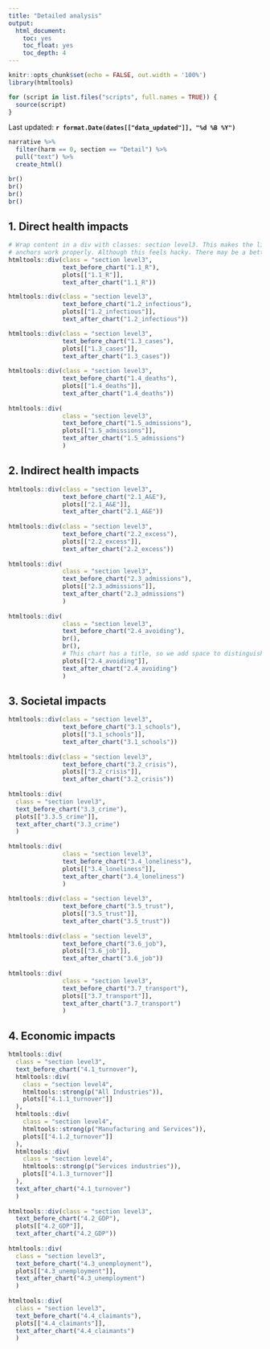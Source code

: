---
title: "Detailed analysis"
output:
  html_document:
    toc: yes
    toc_float: yes
    toc_depth: 4
---


```{r setup, include=FALSE}
knitr::opts_chunk$set(echo = FALSE, out.width = '100%')
library(htmltools)

for (script in list.files("scripts", full.names = TRUE)) {
  source(script)
}
```

Last updated: **`r format.Date(dates[["data_updated"]], "%d %B %Y")`**


```{r}
narrative %>% 
  filter(harm == 0, section == "Detail") %>% 
  pull("text") %>%
  create_html()

br()
br()
br()
br()

```

## 1. Direct health impacts

```{r}
# Wrap content in a div with classes: section level3. This makes the link
# anchors work properly. Although this feels hacky. There may be a better way.
htmltools::div(class = "section level3",
               text_before_chart("1.1_R"),
               plots[["1.1_R"]],
               text_after_chart("1.1_R"))

htmltools::div(class = "section level3",
               text_before_chart("1.2_infectious"),
               plots[["1.2_infectious"]],
               text_after_chart("1.2_infectious"))

htmltools::div(class = "section level3",
               text_before_chart("1.3_cases"),
               plots[["1.3_cases"]],
               text_after_chart("1.3_cases"))
               
htmltools::div(class = "section level3",
               text_before_chart("1.4_deaths"),
               plots[["1.4_deaths"]],
               text_after_chart("1.4_deaths"))
               
htmltools::div(
               class = "section level3",
               text_before_chart("1.5_admissions"),
               plots[["1.5_admissions"]],
               text_after_chart("1.5_admissions")
               )
```

## 2. Indirect health impacts

```{r}

htmltools::div(class = "section level3",
               text_before_chart("2.1_A&E"),
               plots[["2.1_A&E"]],
               text_after_chart("2.1_A&E"))
               
htmltools::div(class = "section level3",
               text_before_chart("2.2_excess"),
               plots[["2.2_excess"]],
               text_after_chart("2.2_excess"))
               
htmltools::div(
               class = "section level3",
               text_before_chart("2.3_admissions"),
               plots[["2.3_admissions"]],
               text_after_chart("2.3_admissions")
               )
               
htmltools::div(
               class = "section level3",
               text_before_chart("2.4_avoiding"),
               br(),
               br(),
               # This chart has a title, so we add space to distinguish it from text above
               plots[["2.4_avoiding"]],
               text_after_chart("2.4_avoiding")
               )
```

## 3. Societal impacts

```{r}
htmltools::div(class = "section level3",
               text_before_chart("3.1_schools"),
               plots[["3.1_schools"]],
               text_after_chart("3.1_schools"))
               
htmltools::div(class = "section level3",
               text_before_chart("3.2_crisis"),
               plots[["3.2_crisis"]],
               text_after_chart("3.2_crisis"))
               
htmltools::div(
  class = "section level3",
  text_before_chart("3.3_crime"),
  plots[["3.3.5_crime"]],
  text_after_chart("3.3_crime")
  )
               
htmltools::div(
               class = "section level3",
               text_before_chart("3.4_loneliness"),
               plots[["3.4_loneliness"]],
               text_after_chart("3.4_loneliness")
               )
               
htmltools::div(class = "section level3",
               text_before_chart("3.5_trust"),
               plots[["3.5_trust"]],
               text_after_chart("3.5_trust"))
               
htmltools::div(class = "section level3",
               text_before_chart("3.6_job"),
               plots[["3.6_job"]],
               text_after_chart("3.6_job"))
               
htmltools::div(
               class = "section level3",
               text_before_chart("3.7_transport"),
               plots[["3.7_transport"]],
               text_after_chart("3.7_transport")
               )
```

## 4. Economic impacts

```{r}
htmltools::div(
  class = "section level3",
  text_before_chart("4.1_turnover"),
  htmltools::div(
    class = "section level4",
    htmltools::strong(p("All Industries")),
    plots[["4.1.1_turnover"]]
  ),
  htmltools::div(
    class = "section level4",
    htmltools::strong(p("Manufacturing and Services")),
    plots[["4.1.2_turnover"]]
  ),
  htmltools::div(
    class = "section level4",
    htmltools::strong(p("Services industries")),
    plots[["4.1.3_turnover"]]
  ),
  text_after_chart("4.1_turnover")
  )
  
htmltools::div(class = "section level3",
  text_before_chart("4.2_GDP"),
  plots[["4.2_GDP"]],
  text_after_chart("4.2_GDP"))
  
htmltools::div(
  class = "section level3",
  text_before_chart("4.3_unemployment"),
  plots[["4.3_unemployment"]],
  text_after_chart("4.3_unemployment")
  )
  
htmltools::div(
  class = "section level3",
  text_before_chart("4.4_claimants"),
  plots[["4.4_claimants"]],
  text_after_chart("4.4_claimants")
  )
```